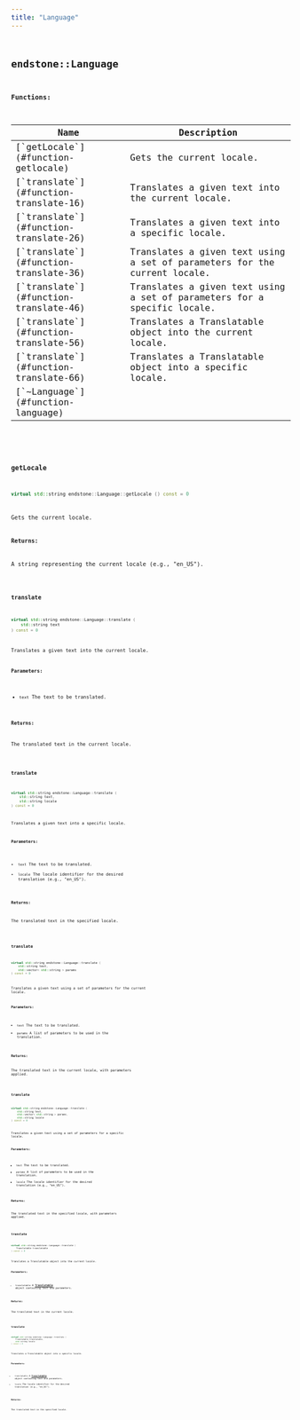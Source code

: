 ```yaml
---
title: "Language"
---
```


## <code className="doc-symbol doc-symbol-class"/> endstone::Language

















**Functions:**

<table>
<thead>
   <tr>
      <th>Name</th>
      <th>Description</th>
   </tr>
</thead>
<tbody>
<tr key="classendstone_1_1_language_1a4a6fdc89482f25a189791fda12b083e6">
    <td>[`getLocale`](#function-getlocale)</td>
    <td>Gets the current locale.</td>
</tr>
<tr key="classendstone_1_1_language_1a0bc2d7dd2a9b9b43aeb57f5278a4cb7e">
    <td>[`translate`](#function-translate-16)</td>
    <td>Translates a given text into the current locale.</td>
</tr>
<tr key="classendstone_1_1_language_1aed24e5f934caf4816cb8471818ee2335">
    <td>[`translate`](#function-translate-26)</td>
    <td>Translates a given text into a specific locale.</td>
</tr>
<tr key="classendstone_1_1_language_1acbd599919da84faee5aa55eaf8440d6c">
    <td>[`translate`](#function-translate-36)</td>
    <td>Translates a given text using a set of parameters for the current locale.</td>
</tr>
<tr key="classendstone_1_1_language_1a8a6cde954fdb3b2b623f68346c2906e1">
    <td>[`translate`](#function-translate-46)</td>
    <td>Translates a given text using a set of parameters for a specific locale.</td>
</tr>
<tr key="classendstone_1_1_language_1a633b4bcff201523d59123b7da61ab324">
    <td>[`translate`](#function-translate-56)</td>
    <td>Translates a Translatable object into the current locale.</td>
</tr>
<tr key="classendstone_1_1_language_1a41d81b4bfb0d53c5aae61c7312b8a11c">
    <td>[`translate`](#function-translate-66)</td>
    <td>Translates a Translatable object into a specific locale.</td>
</tr>
<tr key="classendstone_1_1_language_1a62acb7590ea7237ef734b6c98b585c0b">
    <td>[`~Language`](#function-language)</td>
    <td></td>
</tr>
</tbody>
</table>

### <code className="doc-symbol doc-symbol-function"/> getLocale

```cpp
virtual std::string endstone::Language::getLocale () const = 0
```

Gets the current locale.



**Returns:**

A string representing the current locale (e.g., "en\_US"). 





        
### <code className="doc-symbol doc-symbol-function"/> translate

```cpp
virtual std::string endstone::Language::translate (
    std::string text
) const = 0
```

Translates a given text into the current locale.



**Parameters:**


* `text` The text to be translated. 



**Returns:**

The translated text in the current locale. 





        
### <code className="doc-symbol doc-symbol-function"/> translate

```cpp
virtual std::string endstone::Language::translate (
    std::string text,
    std::string locale
) const = 0
```

Translates a given text into a specific locale.



**Parameters:**


* `text` The text to be translated. 
* `locale` The locale identifier for the desired translation (e.g., "en\_US"). 



**Returns:**

The translated text in the specified locale. 





        
### <code className="doc-symbol doc-symbol-function"/> translate

```cpp
virtual std::string endstone::Language::translate (
    std::string text,
    std::vector< std::string > params
) const = 0
```

Translates a given text using a set of parameters for the current locale.



**Parameters:**


* `text` The text to be translated. 
* `params` A list of parameters to be used in the translation. 



**Returns:**

The translated text in the current locale, with parameters applied. 





        
### <code className="doc-symbol doc-symbol-function"/> translate

```cpp
virtual std::string endstone::Language::translate (
    std::string text,
    std::vector< std::string > params,
    std::string locale
) const = 0
```

Translates a given text using a set of parameters for a specific locale.



**Parameters:**


* `text` The text to be translated. 
* `params` A list of parameters to be used in the translation. 
* `locale` The locale identifier for the desired translation (e.g., "en\_US"). 



**Returns:**

The translated text in the specified locale, with parameters applied. 





        
### <code className="doc-symbol doc-symbol-function"/> translate

```cpp
virtual std::string endstone::Language::translate (
    Translatable translatable
) const = 0
```

Translates a Translatable object into the current locale.



**Parameters:**


* `translatable` A [**Translatable**](classendstone_1_1_translatable.md) object containing text and parameters. 



**Returns:**

The translated text in the current locale. 





        
### <code className="doc-symbol doc-symbol-function"/> translate

```cpp
virtual std::string endstone::Language::translate (
    Translatable translatable,
    std::string locale
) const = 0
```

Translates a Translatable object into a specific locale.



**Parameters:**


* `translatable` A [**Translatable**](classendstone_1_1_translatable.md) object containing text and parameters. 
* `locale` The locale identifier for the desired translation (e.g., "en\_US"). 



**Returns:**

The translated text in the specified locale. 





        